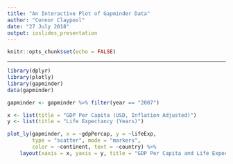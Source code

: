 ```yaml
---
title: "An Interactive Plot of Gapminder Data"
author: "Connor Claypool"
date: "27 July 2018"
output: ioslides_presentation
---
```


```r
knitr::opts_chunk$set(echo = FALSE)
```

***

```r

library(dplyr)
library(plotly)
library(gapminder)
data(gapminder)

gapminder <- gapminder %>% filter(year == "2007")

x <- list(title = "GDP Per Capita (USD, Inflation Adjusted)")
y <- list(title = "Life Expectancy (Years)")

plot_ly(gapminder, x = ~gdpPercap, y = ~lifeExp, 
        type = "scatter", mode = "markers", 
        color = ~continent, text = ~country) %>% 
    layout(xaxis = x, yaxis = y, title = "GDP Per Capita and Life Expectancy Across the World")

```